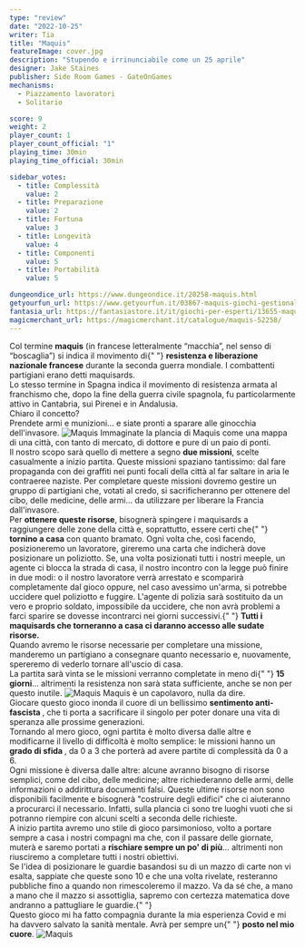 ```yaml
---
type: "review"
date: "2022-10-25"
writer: Tia
title: "Maquis"
featureImage: cover.jpg
description: "Stupendo e irrinunciabile come un 25 aprile"
designer: Jake Staines
publisher: Side Room Games - GateOnGames
mechanisms:
  - Piazzamento lavoratori
  - Solitario

score: 9
weight: 2
player_count: 1
player_count_official: "1"
playing_time: 30min
playing_time_official: 30min

sidebar_votes:
  - title: Complessità
    value: 2
  - title: Preparazione
    value: 2
  - title: Fortuna
    value: 3
  - title: Longevità
    value: 4
  - title: Componenti
    value: 5
  - title: Portabilità
    value: 5

dungeondice_url: https://www.dungeondice.it/20258-maquis.html
getyourfun_url: https://www.getyourfun.it/03867-maquis-giochi-gestionali.html
fantasia_url: https://fantasiastore.it/it/giochi-per-esperti/13655-maquis.html
magicmerchant_url: https://magicmerchant.it/catalogue/maquis-52258/
---
```


<Setting>
  Col termine <strong>maquis</strong> (in francese letteralmente “macchia”, nel
  senso di “boscaglia”) si indica il movimento di{" "}
  <strong>resistenza e liberazione nazionale francese</strong> durante la
  seconda guerra mondiale. I combattenti partigiani erano detti maquisards.
  <br />
  Lo stesso termine in Spagna indica il movimento di resistenza armata al
  franchismo che, dopo la fine della guerra civile spagnola, fu particolarmente
  attivo in Cantabria, sui Pirenei e in Andalusia.
  <br />
  Chiaro il concetto? <br />
  Prendete armi e munizioni… e siate pronti a sparare alle ginocchia dell'invasore.
</Setting>

<img src="./game1.jpg" alt="Maquis" />

<Rules>
  Immaginate la plancia di Maquis come una mappa di una città, con tanto di
  mercato, di dottore e pure di un paio di ponti.
  <br />
  Il nostro scopo sarà quello di mettere a segno <strong>due missioni</strong>,
  scelte casualmente a inizio partita. Queste missioni spaziano tantissimo: dal
  fare propaganda con dei graffiti nei punti focali della città al far saltare
  in aria le contraeree naziste. Per completare queste missioni dovremo gestire
  un gruppo di partigiani che, votati al credo, si sacrificheranno per ottenere
  del cibo, delle medicine, delle armi… da utilizzare per liberare la Francia
  dall'invasore.
  <br />
  Per <strong>ottenere queste risorse</strong>, bisognerà spingere i maquisards
  a raggiungere delle zone della città e, soprattutto, essere certi che{" "}
  <strong>tornino a casa</strong> con quanto bramato. Ogni volta che, così
  facendo, posizioneremo un lavoratore, gireremo una carta che indicherà dove
  posizionare un poliziotto. Se, una volta posizionati tutti i nostri meeple, un
  agente ci blocca la strada di casa, il nostro incontro con la legge può finire
  in due modi: o il nostro lavoratore verrà arrestato e scomparirà completamente
  dal gioco oppure, nel caso avessimo un'arma, si potrebbe uccidere quel
  poliziotto e fuggire. L'agente di polizia sarà sostituito da un vero e proprio
  soldato, impossibile da uccidere, che non avrà problemi a farci sparire se
  dovesse incontrarci nei giorni successivi.{" "}
  <strong>
    Tutti i maquisards che torneranno a casa ci daranno accesso alle sudate
    risorse.
  </strong>
  <br />
  Quando avremo le risorse necessarie per completare una missione, manderemo un
  partigiano a consegnare quanto necessario e, nuovamente, spereremo di vederlo
  tornare all'uscio di casa.
  <br />
  La partita sarà vinta se le missioni verranno completate in meno di{" "}
  <strong>15 giorni</strong>… altrimenti la resistenza non sarà stata
  sufficiente, anche se non per questo inutile.
</Rules>

<img src="./game2.jpg" alt="Maquis" />

<Feedback>
  Maquis è un capolavoro, nulla da dire. <br />
  Giocare questo gioco inonda il cuore di un bellissimo <strong>
    sentimento anti-fascista
  </strong>, che ti porta a sacrificare il singolo per poter donare una vita di speranza
  alle prossime generazioni.
  <br />
  Tornando al mero gioco, ogni partita è molto diversa dalle altre e modificarne
  il livello di difficoltà è molto semplice: le missioni hanno un <strong>
    grado di sfida
  </strong>, da 0 a 3 che porterà ad avere partite di complessità da 0 a 6. <br />
  Ogni missione è diversa dalle altre: alcune avranno bisogno di risorse
  semplici, come del cibo, delle medicine; altre richiederanno delle armi, delle
  informazioni o addirittura documenti falsi. Queste ultime risorse non sono
  disponibili facilmente e bisognerà "costruire degli edifici" che ci aiuteranno
  a procurarci il necessario. Infatti, sulla plancia ci sono tre luoghi vuoti
  che si potranno riempire con alcuni scelti a seconda delle richieste.
  <br />A inizio partita avremo uno stile di gioco parsimonioso, volto a portare
  sempre a casa i nostri compagni ma che, con il passare delle giornate, muterà e
  saremo portati a <strong>rischiare sempre un po' di più</strong>… altrimenti non
  riusciremo a completare tutti i nostri obiettivi.
  <br />
  Se l'idea di posizionare le guardie basandosi su di un mazzo di carte non vi esalta,
  sappiate che queste sono 10 e che una volta rivelate, resteranno pubbliche fino
  a quando non rimescoleremo il mazzo. Va da sé che, a mano a mano che il mazzo si
  assottiglia, sapremo con certezza matematica dove andranno a pattugliare le guardie.{" "}
  <br />
  Questo gioco mi ha fatto compagnia durante la mia esperienza Covid e mi ha
  davvero salvato la sanità mentale. Avrà per sempre un{" "}
  <strong>posto nel mio cuore</strong>.
</Feedback>

<img src="./game3.jpg" alt="Maquis" />
